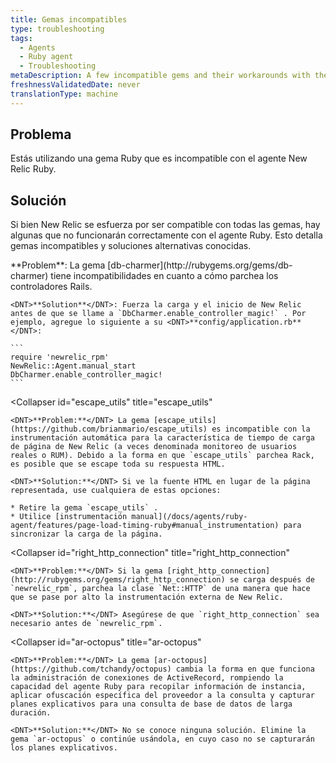 ```yaml
---
title: Gemas incompatibles
type: troubleshooting
tags:
  - Agents
  - Ruby agent
  - Troubleshooting
metaDescription: A few incompatible gems and their workarounds with the New Relic Ruby agent.
freshnessValidatedDate: never
translationType: machine
---
```


## Problema

Estás utilizando una gema Ruby que es incompatible con el agente New Relic Ruby.

## Solución

Si bien New Relic se esfuerza por ser compatible con todas las gemas, hay algunas que no funcionarán correctamente con el agente Ruby. Esto detalla gemas incompatibles y soluciones alternativas conocidas.

<CollapserGroup>
  <Collapser
    id="db-charmer"
    title="db-charmer"
  >
    <DNT>**Problem**</DNT>: La gema [db-charmer](http://rubygems.org/gems/db-charmer) tiene incompatibilidades en cuanto a cómo parchea los controladores Rails.

    <DNT>**Solution**</DNT>: Fuerza la carga y el inicio de New Relic antes de que se llame a `DbCharmer.enable_controller_magic!` . Por ejemplo, agregue lo siguiente a su <DNT>**config/application.rb**</DNT>:

    ```
    require 'newrelic_rpm'
    NewRelic::Agent.manual_start
    DbCharmer.enable_controller_magic!
    ```
  </Collapser>

  <Collapser
    id="escape_utils"
    title="escape_utils"
  >
    <DNT>**Problem:**</DNT> La gema [escape_utils](https://github.com/brianmario/escape_utils) es incompatible con la instrumentación automática para la característica de tiempo de carga de página de New Relic (a veces denominada monitoreo de usuarios reales o RUM). Debido a la forma en que `escape_utils` parchea Rack, es posible que se escape toda su respuesta HTML.

    <DNT>**Solution:**</DNT> Si ve la fuente HTML en lugar de la página representada, use cualquiera de estas opciones:

    * Retire la gema `escape_utils` .
    * Utilice [instrumentación manual](/docs/agents/ruby-agent/features/page-load-timing-ruby#manual_instrumentation) para sincronizar la carga de la página.
  </Collapser>

  <Collapser
    id="right_http_connection"
    title="right_http_connection"
  >
    <DNT>**Problem:**</DNT> Si la gema [right_http_connection](http://rubygems.org/gems/right_http_connection) se carga después de `newrelic_rpm`, parchea la clase `Net::HTTP` de una manera que hace que se pase por alto la instrumentación externa de New Relic.

    <DNT>**Solution:**</DNT> Asegúrese de que `right_http_connection` sea necesario antes de `newrelic_rpm`.
  </Collapser>

  <Collapser
    id="ar-octopus"
    title="ar-octopus"
  >
    <DNT>**Problem:**</DNT> La gema [ar-octopus](https://github.com/tchandy/octopus) cambia la forma en que funciona la administración de conexiones de ActiveRecord, rompiendo la capacidad del agente Ruby para recopilar información de instancia, aplicar ofuscación específica del proveedor a la consulta y capturar planes explicativos para una consulta de base de datos de larga duración.

    <DNT>**Solution:**</DNT> No se conoce ninguna solución. Elimine la gema `ar-octopus` o continúe usándola, en cuyo caso no se capturarán los planes explicativos.
  </Collapser>
</CollapserGroup>